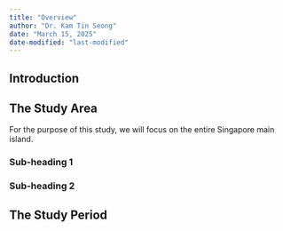 ```yaml
---
title: "Overview"
author: "Dr. Kam Tin Seong"
date: "March 15, 2025"
date-modified: "last-modified"
---
```


## Introduction

## The Study Area

For the purpose of this study, we will focus on the entire Singapore main island.

### Sub-heading 1

### Sub-heading 2

## The Study Period
